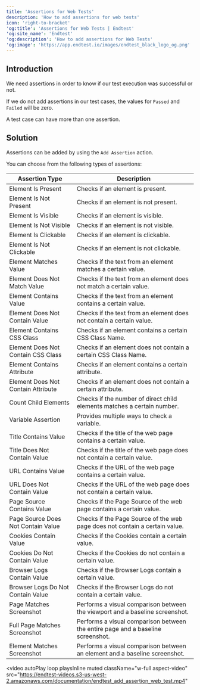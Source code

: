 ```yaml
---
title: 'Assertions for Web Tests'
description: 'How to add assertions for web tests'
icon: 'right-to-bracket'
'og:title': 'Assertions for Web Tests | Endtest'
'og:site_name': 'Endtest'
'og:description': 'How to add assertions for Web Tests'
'og:image': 'https://app.endtest.io/images/endtest_black_logo_og.png'
---
```


## Introduction

We need assertions in order to know if our test execution was successful or not.

If we do not add assertions in our test cases, the values for `Passed` and `Failed` will be zero.

A test case can have more than one assertion.

## Solution

Assertions can be added by using the `Add Assertion` action.

You can choose from the following types of assertions:

| Assertion Type                     | Description                                                                         |
|------------------------------------|-------------------------------------------------------------------------------------|
| Element Is Present                 | Checks if an element is present.                                                    |
| Element Is Not Present             | Checks if an element is not present.                                                |
| Element Is Visible                 | Checks if an element is visible.                                                    |
| Element Is Not Visible             | Checks if an element is not visible.                                                |
| Element Is Clickable               | Checks if an element is clickable.                                                  |
| Element Is Not Clickable           | Checks if an element is not clickable.                                              |
| Element Matches Value              | Checks if the text from an element matches a certain value.                         |
| Element Does Not Match Value       | Checks if the text from an element does not match a certain value.                  |
| Element Contains Value             | Checks if the text from an element contains a certain value.                        |
| Element Does Not Contain Value     | Checks if the text from an element does not contain a certain value.                |
| Element Contains CSS Class         | Checks if an element contains a certain CSS Class Name.                             |
| Element Does Not Contain CSS Class | Checks if an element does not contain a certain CSS Class Name.                     |
| Element Contains Attribute         | Checks if an element contains a certain attribute.                                  |
| Element Does Not Contain Attribute | Checks if an element does not contain a certain attribute.                          |
| Count Child Elements               | Checks if the number of direct child elements matches a certain number.             |
| Variable Assertion                 | Provides multiple ways to check a variable.                                         |
| Title Contains Value               | Checks if the title of the web page contains a certain value.                       |
| Title Does Not Contain Value       | Checks if the title of the web page does not contain a certain value.               |
| URL Contains Value                 | Checks if the URL of the web page contains a certain value.                         |
| URL Does Not Contain Value         | Checks if the URL of the web page does not contain a certain value.                 |
| Page Source Contains Value         | Checks if the Page Source of the web page contains a certain value.                 |
| Page Source Does Not Contain Value | Checks if the Page Source of the web page does not contain a certain value.         |
| Cookies Contain Value              | Checks if the Cookies contain a certain value.                                      |
| Cookies Do Not Contain Value       | Checks if the Cookies do not contain a certain value.                               |
| Browser Logs Contain Value         | Checks if the Browser Logs contain a certain value.                                 |
| Browser Logs Do Not Contain Value  | Checks if the Browser Logs do not contain a certain value.                          |
| Page Matches Screenshot            | Performs a visual comparison between the viewport and a baseline screenshot.        |
| Full Page Matches Screenshot       | Performs a visual comparison between the entire page and a baseline screenshot.     |
| Element Matches Screenshot         | Performs a visual comparison between an element and a baseline screenshot.          |

<video
  autoPlay
loop
playsInline
muted
  className="w-full aspect-video"
  src="https://endtest-videos.s3-us-west-2.amazonaws.com/documentation/endtest_add_assertion_web_test.mp4"
></video>

